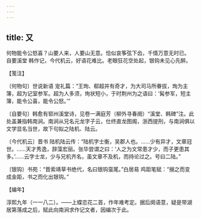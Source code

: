 ```yaml
---
---
---
```

title: 又
---







何物能令公怒喜？山要人来，人要山无意。恰似哀筝弦下齿，千情万意无时已。　自要溪堂 韩作记，今代机云，好语花难比。老眼狂花空处起，银钩未见心先醉。





【笺注】


〔何物句〕世说新语 宠礼篇：“王珣、郗超并有奇才，为大司马所眷拔，珣为主簿，超为记室参军。超为人多须，珣状短小，于时荆州为之语曰：‘髯参军，短主簿，能令公喜，能令公怒。’”

〔自要句〕韩愈有郓州溪堂诗，见卷一满庭芳（柳外寻春阕）“溪堂、韩碑”注。此处盖兼指韩南涧。南涧从兄名元龙字子云，仕终直龙图阁，浙西提刑，与南涧俱以文学显名当世，故下句拟之陆机、陆云。

〔今代机云〕晋书 陆机陆云传：“陆机字士衡，吴郡人也。……少有异才，文章冠世。……天才秀逸，辞藻宏丽。张华尝谓之曰：‘人之为文常患才少，而子更患其多。’……云字士龙，少与兄机齐名，虽文章不及机，而持论过之。号曰二陆。”

〔银钩〕书苑：“晋索靖草书绝代，名曰银钩虿尾。”白居易 鸡距笔赋：“搦之而变成金距，书之而化出银钩。”





【编年】


淳熙九年（一一八二）。——上蝶恋花二首，作年难考定。据后阕语意，疑是带湖居第落成之后，赋此向南涧求作记文者，因编次于此。